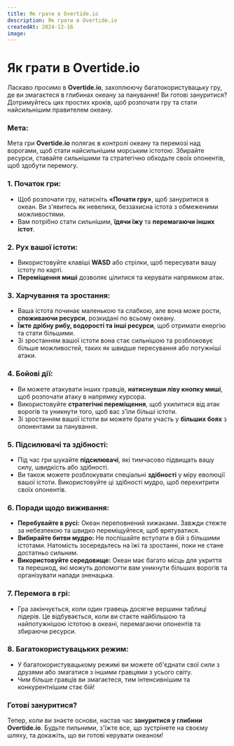 ```yaml
---
title: Як грати в Overtide.io
description: Як грати в Overtide.io
createdAt: 2024-12-16
image:
---
```


# Як грати в Overtide.io



Ласкаво просимо в **Overtide.io**, захоплюючу багатокористувацьку гру, де ви змагаєтеся в глибинах океану за панування! Ви готові зануритися? Дотримуйтесь цих простих кроків, щоб розпочати гру та стати найсильнішим правителем океану.

### **Мета:**
Мета гри **Overtide.io** полягає в контролі океану та перемозі над ворогами, щоб стати найсильнішим морським істотою. Збирайте ресурси, ставайте сильнішими та стратегічно обходьте своїх опонентів, щоб здобути перемогу.

### **1. Початок гри:**
- Щоб розпочати гру, натисніть **«Почати гру»**, щоб зануритися в океан. Ви з'явитесь як невелика, беззахисна істота з обмеженими можливостями.
- Вам потрібно стати сильнішим, **їдячи їжу** та **перемагаючи інших істот**.

### **2. Рух вашої істоти:**
- Використовуйте клавіші **WASD** або стрілки, щоб пересувати вашу істоту по карті.
- **Переміщення миші** дозволяє цілитися та керувати напрямком атак.

### **3. Харчування та зростання:**
- Ваша істота починає маленькою та слабкою, але вона може рости, **споживаючи ресурси**, розкидані по всьому океану.
- **Їжте дрібну рибу, водорості та інші ресурси**, щоб отримати енергію та стати більшими.
- Зі зростанням вашої істоти вона стає сильнішою та розблоковує більше можливостей, таких як швидше пересування або потужніші атаки.

### **4. Бойові дії:**
- Ви можете атакувати інших гравців, **натиснувши ліву кнопку миші**, щоб розпочати атаку в напрямку курсора.
- Використовуйте **стратегічні переміщення**, щоб ухилитися від атак ворогів та уникнути того, щоб вас з'їли більші істоти.
- Зі зростанням вашої істоти ви можете брати участь у **більших боях** з опонентами за панування.

### **5. Підсилювачі та здібності:**
- Під час гри шукайте **підсилювачі**, які тимчасово підвищать вашу силу, швидкість або здібності.
- Ви також можете розблокувати спеціальні **здібності** у міру еволюції вашої істоти. Використовуйте ці здібності мудро, щоб перехитрити своїх опонентів.

### **6. Поради щодо виживання:**
- **Перебувайте в русі:** Океан переповнений хижаками. Завжди стежте за небезпекою та швидко переміщуйтеся, щоб врятуватися.
- **Вибирайте битви мудро:** Не поспішайте вступати в бій з більшими істотами. Натомість зосередьтесь на їжі та зростанні, поки не стане достатньо сильним.
- **Використовуйте середовище:** Океан має багато місць для укриття та перешкод, які можуть допомогти вам уникнути більших ворогів та організувати напади зненацька.

### **7. Перемога в грі:**
- Гра закінчується, коли один гравець досягне вершини таблиці лідерів. Це відбувається, коли ви стаєте найбільшою та найпотужнішою істотою в океані, перемагаючи опонентів та збираючи ресурси.

### **8. Багатокористувацьких режим:**
- У багатокористувацькому режимі ви можете об'єднати свої сили з друзями або змагатися з іншими гравцями з усього світу.
- Чим більше гравців ви змагаєтеся, тим інтенсивнішим та конкурентнішим стає бій!

### **Готові зануритися?**
Тепер, коли ви знаєте основи, настав час **зануритися у глибини Overtide.io**. Будьте пильними, з'їжте все, що зустрінете на своєму шляху, та докажіть, що ви готові керувати океаном!